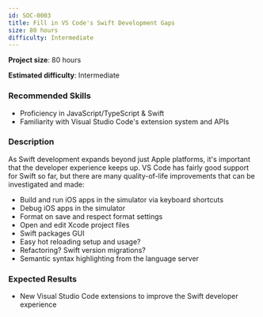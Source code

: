 ```yaml
---
id: SOC-0003
title: Fill in VS Code's Swift Development Gaps
size: 80 hours
difficulty: Intermediate
---
```


**Project size**: 80 hours

**Estimated difficulty**: Intermediate

### Recommended Skills

-   Proficiency in JavaScript/TypeScript & Swift
-   Familiarity with Visual Studio Code's extension system and APIs

### Description

As Swift development expands beyond just Apple platforms, it's important that the developer experience keeps up. VS Code has fairly good support for Swift so far, but there are many quality-of-life improvements that can be investigated and made:

-   Build and run iOS apps in the simulator via keyboard shortcuts
-   Debug iOS apps in the simulator
-   Format on save and respect format settings
-   Open and edit Xcode project files
-   Swift packages GUI
-   Easy hot reloading setup and usage?
-   Refactoring? Swift version migrations?
-   Semantic syntax highlighting from the language server

### Expected Results

-   New Visual Studio Code extensions to improve the Swift developer experience
